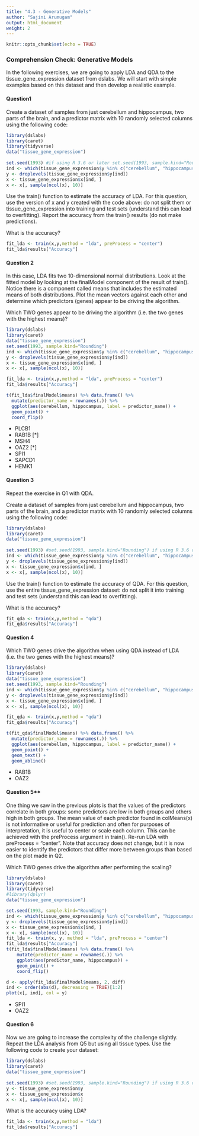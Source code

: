 ```yaml
---
title: "4.3 - Generative Models"
author: "Sajini Arumugam"
output: html_document
weight: 2
---
```


```r
knitr::opts_chunk$set(echo = TRUE)  
```
### **Comprehension Check: Generative Models**

In the following exercises, we are going to apply LDA and QDA to the tissue_gene_expression dataset from dslabs. We will start with simple examples based on this dataset and then develop a realistic example.

#### **Question1**  
Create a dataset of samples from just cerebellum and hippocampus, two parts of the brain, and a predictor matrix with 10 randomly selected columns using the following code:

```r
library(dslabs)
library(caret)
library(tidyverse)
data("tissue_gene_expression")
      
set.seed(1993) #if using R 3.6 or later set.seed(1993, sample.kind="Rounding")
ind <- which(tissue_gene_expression$y %in% c("cerebellum", "hippocampus"))
y <- droplevels(tissue_gene_expression$y[ind])
x <- tissue_gene_expression$x[ind, ]
x <- x[, sample(ncol(x), 10)]
```

Use the train() function to estimate the accuracy of LDA. For this question, use the version of x and y created with the code above: do not split them or tissue_gene_expression into training and test sets (understand this can lead to overfitting). Report the accuracy from the train() results (do not make predictions).

What is the accuracy?

```r
fit_lda <- train(x,y,method = "lda", preProcess = "center")
fit_lda$results["Accuracy"]
```

#### **Question 2**  
In this case, LDA fits two 10-dimensional normal distributions. Look at the fitted model by looking at the finalModel component of the result of train(). Notice there is a component called means that includes the estimated means of both distributions. Plot the mean vectors against each other and determine which predictors (genes) appear to be driving the algorithm.

Which TWO genes appear to be driving the algorithm (i.e. the two genes with the highest means)?

```r
library(dslabs)      
library(caret)
data("tissue_gene_expression")
set.seed(1993, sample.kind="Rounding")
ind <- which(tissue_gene_expression$y %in% c("cerebellum", "hippocampus"))
y <- droplevels(tissue_gene_expression$y[ind])
x <- tissue_gene_expression$x[ind, ]
x <- x[, sample(ncol(x), 10)]

fit_lda <- train(x,y,method = "lda", preProcess = "center")
fit_lda$results["Accuracy"]

t(fit_lda$finalModel$means) %>% data.frame() %>%
  mutate(predictor_name = rownames(.)) %>%
  ggplot(aes(cerebellum, hippocampus, label = predictor_name)) +
  geom_point() +
  coord_flip()
```


- PLCB1
- RAB1B [*]
- MSH4
- OAZ2 [*]
- SPI1
- SAPCD1
- HEMK1


#### **Question 3**  
Repeat the exercise in Q1 with QDA.

Create a dataset of samples from just cerebellum and hippocampus, two parts of the brain, and a predictor matrix with 10 randomly selected columns using the following code:

```r
library(dslabs)      
library(caret)
data("tissue_gene_expression")
      
set.seed(1993) #set.seed(1993, sample.kind="Rounding") if using R 3.6 or later
ind <- which(tissue_gene_expression$y %in% c("cerebellum", "hippocampus"))
y <- droplevels(tissue_gene_expression$y[ind])
x <- tissue_gene_expression$x[ind, ]
x <- x[, sample(ncol(x), 10)]
```

Use the train() function to estimate the accuracy of QDA. For this question, use the entire tissue_gene_expression dataset: do not split it into training and test sets (understand this can lead to overfitting).

What is the accuracy?

```r

fit_qda <- train(x,y,method = "qda")
fit_qda$results["Accuracy"]
```

#### **Question 4**
Which TWO genes drive the algorithm when using QDA instead of LDA (i.e. the two genes with the highest means)?

```r
library(dslabs)      
library(caret)
data("tissue_gene_expression")
set.seed(1993, sample.kind="Rounding")
ind <- which(tissue_gene_expression$y %in% c("cerebellum", "hippocampus"))
y <- droplevels(tissue_gene_expression$y[ind])
x <- tissue_gene_expression$x[ind, ]
x <- x[, sample(ncol(x), 10)]

fit_qda <- train(x,y,method = "qda")
fit_qda$results["Accuracy"]

t(fit_qda$finalModel$means) %>% data.frame() %>%
  mutate(predictor_name = rownames(.)) %>%
  ggplot(aes(cerebellum, hippocampus, label = predictor_name)) +
  geom_point() +
  geom_text() +
  geom_abline()
```


- RAB1B
- OAZ2

#### Question 5**  
One thing we saw in the previous plots is that the values of the predictors correlate in both groups: some predictors are low in both groups and others high in both groups. The mean value of each predictor found in colMeans(x) is not informative or useful for prediction and often for purposes of interpretation, it is useful to center or scale each column. This can be achieved with the preProcess argument in train(). Re-run LDA with preProcess = "center". Note that accuracy does not change, but it is now easier to identify the predictors that differ more between groups than based on the plot made in Q2.

Which TWO genes drive the algorithm after performing the scaling?

```r
library(dslabs)
library(caret)
library(tidyverse)
#library(dplyr)
data("tissue_gene_expression")

set.seed(1993, sample.kind="Rounding")
ind <- which(tissue_gene_expression$y %in% c("cerebellum", "hippocampus"))
y <- droplevels(tissue_gene_expression$y[ind])
x <- tissue_gene_expression$x[ind, ]
x <- x[, sample(ncol(x), 10)]
fit_lda <- train(x, y, method = "lda", preProcess = "center")
fit_lda$results["Accuracy"]
t(fit_lda$finalModel$means) %>% data.frame() %>%
	mutate(predictor_name = rownames(.)) %>%
	ggplot(aes(predictor_name, hippocampus)) +
	geom_point() +
	coord_flip()

d <- apply(fit_lda$finalModel$means, 2, diff)
ind <- order(abs(d), decreasing = TRUE)[1:2]
plot(x[, ind], col = y)
```


- SPI1
- OAZ2


#### **Question 6**  
Now we are going to increase the complexity of the challenge slightly. Repeat the LDA analysis from Q5 but using all tissue types. Use the following code to create your dataset:

```r
library(dslabs)      
library(caret)
data("tissue_gene_expression")
           
set.seed(1993) #set.seed(1993, sample.kind="Rounding") if using R 3.6 or later
y <- tissue_gene_expression$y
x <- tissue_gene_expression$x
x <- x[, sample(ncol(x), 10)]
```

What is the accuracy using LDA?

```r
fit_lda <- train(x,y,method = "lda")
fit_lda$results["Accuracy"]
```

